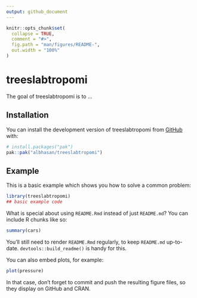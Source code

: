 ```yaml
---
output: github_document
---
```


<!-- README.md is generated from README.Rmd. Please edit that file -->

```r
knitr::opts_chunk$set(
  collapse = TRUE,
  comment = "#>",
  fig.path = "man/figures/README-",
  out.width = "100%"
)
```

# treeslabtropomi

<!-- badges: start -->
<!-- badges: end -->

The goal of treeslabtropomi is to ...

## Installation

You can install the development version of treeslabtropomi from [GitHub](https://github.com/) with:

``` r
# install.packages("pak")
pak::pak("albhasan/treeslabtropomi")
```

## Example

This is a basic example which shows you how to solve a common problem:

```r
library(treeslabtropomi)
## basic example code
```

What is special about using `README.Rmd` instead of just `README.md`? You can include R chunks like so:

```r
summary(cars)
```

You'll still need to render `README.Rmd` regularly, to keep `README.md` up-to-date. `devtools::build_readme()` is handy for this.

You can also embed plots, for example:

```r
plot(pressure)
```

In that case, don't forget to commit and push the resulting figure files, so they display on GitHub and CRAN.
